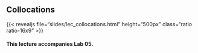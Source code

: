 
## Collocations

{{< revealjs file="slides/lec_collocations.html" height="500px" class="ratio ratio-16x9" >}}

#### This lecture accompanies Lab 05.